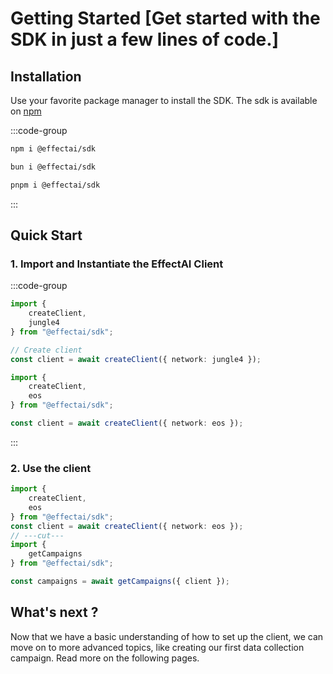 # Getting Started [Get started with the SDK in just a few lines of code.]

## Installation

Use your favorite package manager to install the SDK.
The sdk is available on [npm](https://www.npmjs.com/package/@effectai/sdk)

:::code-group

```bash [npm]
npm i @effectai/sdk
```

```bash [bun]
bun i @effectai/sdk
```

```bash [pnpm]
pnpm i @effectai/sdk
```
:::

## Quick Start

### 1. Import and Instantiate the EffectAI Client

:::code-group

```ts twoslash [EOS Testnet]
import {
	createClient,
	jungle4
} from "@effectai/sdk";

// Create client
const client = await createClient({ network: jungle4 });
```

```ts twoslash [EOS Mainnet]
import {
	createClient,
	eos
} from "@effectai/sdk";

const client = await createClient({ network: eos });
```
:::


### 2. Use the client
```ts twoslash 
import {
	createClient,
	eos
} from "@effectai/sdk";
const client = await createClient({ network: eos });
// ---cut---
import {
	getCampaigns
} from "@effectai/sdk";

const campaigns = await getCampaigns({ client });
```


## What's next ? 

Now that we have a basic understanding of how to set up the client, we can move on to more advanced topics, like creating our first data collection campaign.
Read more on the following pages.

